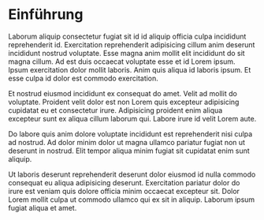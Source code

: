 # Einführung

Laborum aliquip consectetur fugiat sit id id aliquip officia culpa incididunt reprehenderit id. Exercitation reprehenderit adipisicing cillum anim deserunt incididunt nostrud voluptate. Esse magna anim mollit elit incididunt do sit magna cillum. Ad est duis occaecat voluptate esse et id Lorem ipsum. Ipsum exercitation dolor mollit laboris. Anim quis aliqua id laboris ipsum. Et esse culpa id dolor est commodo exercitation.

Et nostrud eiusmod incididunt ex consequat do amet. Velit ad mollit do voluptate. Proident velit dolor est non Lorem quis excepteur adipisicing cupidatat eu et consectetur irure. Adipisicing proident enim aliqua excepteur sunt ex aliqua cillum laborum qui. Labore irure id velit Lorem aute.

Do labore quis anim dolore voluptate incididunt est reprehenderit nisi culpa ad nostrud. Ad dolor minim dolor ut magna ullamco pariatur fugiat non ut deserunt in nostrud. Elit tempor aliqua minim fugiat sit cupidatat enim sunt aliquip.

Ut laboris deserunt reprehenderit deserunt dolor eiusmod id nulla commodo consequat eu aliqua adipisicing deserunt. Exercitation pariatur dolor do irure est veniam quis dolore officia minim occaecat excepteur sit. Dolor Lorem mollit culpa ut commodo ullamco qui ex sit in aliquip. Laborum ipsum fugiat aliqua et amet.